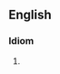 ==English==

===Idiom===
{{infl|en|idiom}}

# {{alternative spelling of|on hand}}
{{count page|[[Wiktionary:Page count]]}}